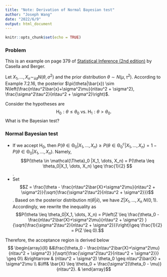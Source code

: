 ```yaml
---
title: "Note: Derivation of Normal Bayesian test"
author: "Joseph Wang"
date: "2022/6/9"
output: html_document
---
```


```r
knitr::opts_chunk$set(echo = TRUE)
```

### Problem
This is an example on page 379 of [Statistical Inference (2nd edition)](https://www.amazon.com/Statistical-Inference-George-Casella/dp/0534243126) by Casella and Berger. 

Let $X_1, \dots, X_n \sim_{iid} N(\theta, \sigma^2)$ and the prior distribution $\theta \sim N(\mu, \tau^2)$. According to Example 7.2.16, the posterior $\pi(\theta|\bar{x}) \sim N\left(\frac{n\tau^2\bar{x}+\sigma^2\mu}{n\tau^2 + \sigma^2}, \frac{\sigma^2\tau^2}{n\tau^2 + \sigma^2}\right)$.

Consider the hypotheses are
$$\text{H}_0: \theta\leq\theta_0 \mbox{ vs. } \text{H}_1: \theta > \theta_0.$$
What is the Bayesian test?

### Normal Bayesian test
- If we accept $\text{H}_0$, then
$P(\theta \in \mathcal{\Theta}_0 |X_1, \dots, X_n)\geq P(\theta \in \mathcal{\Theta}^c_0 |X_1, \dots, X_n) = 1 - P(\theta \in \mathcal{\Theta}_0 |X_1, \dots, X_n)$. Namely, $$P(\theta \in \mathcal{\Theta}_0 |X_1, \dots, X_n) = P(\theta \leq \theta_0|X_1, \dots, X_n) \geq \frac{1}{2} $$. 
- Set $$Z = \frac{\theta - \frac{n\tau^2\bar{X}+\sigma^2\mu}{n\tau^2 + \sigma^2}}{\sqrt{\frac{\sigma^2\tau^2}{n\tau^2 + \sigma^2}}}$$. Based on the posterior distribution $\pi(\theta|\bar{x})$, we have $Z|X_1, \dots, X_n ~ N(0, 1)$. Accordingly, we rewrite the inequality as
$$P(\theta \leq \theta_0|X_1, \dots, X_n) = P\left(Z \leq \frac{\theta_0 - \frac{n\tau^2\bar{X}+\sigma^2\mu}{n\tau^2 + \sigma^2} }{\sqrt{\frac{\sigma^2\tau^2}{n\tau^2 + \sigma^2}}}\right)\geq \frac{1}{2} = P(Z \leq 0).$$
 
Therefore, the acceptance region is derived below
$$ \begin{array}{ll}
&&\frac{\theta_0 - \frac{n\tau^2\bar{X}+\sigma^2\mu}{n\tau^2 + \sigma^2} }{\sqrt{\frac{\sigma^2\tau^2}{n\tau^2 + \sigma^2}}} \geq 0\\
&\rightarrow & (n\tau^2 + \sigma^2) \theta_0 \geq n\tau^2\bar{X} + \sigma^2\mu \\
&\iff& \bar{X} \leq \theta_0 + \frac{\sigma^2(\theta_0 - \mu)}{n\tau^2}. &
\end{array}$$
